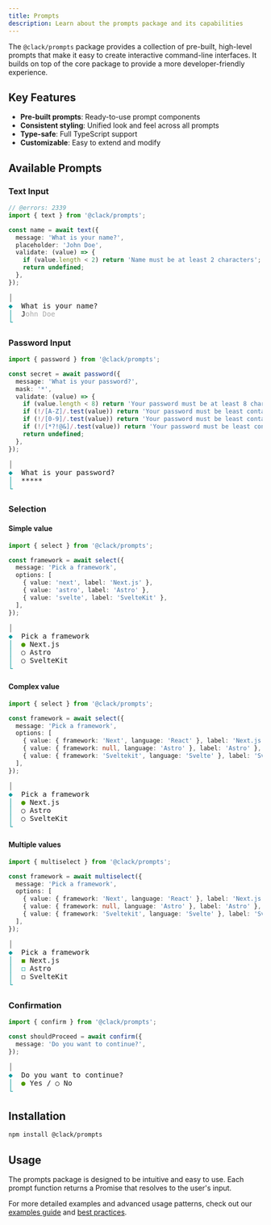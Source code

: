 ```yaml
---
title: Prompts
description: Learn about the prompts package and its capabilities
---
```


The `@clack/prompts` package provides a collection of pre-built, high-level prompts that make it easy to create interactive command-line interfaces. It builds on top of the core package to provide a more developer-friendly experience.

## Key Features

- **Pre-built prompts**: Ready-to-use prompt components
- **Consistent styling**: Unified look and feel across all prompts
- **Type-safe**: Full TypeScript support
- **Customizable**: Easy to extend and modify

## Available Prompts

### Text Input
```ts twoslash
// @errors: 2339
import { text } from '@clack/prompts';

const name = await text({
  message: 'What is your name?',
  placeholder: 'John Doe',
  validate: (value) => {
    if (value.length < 2) return 'Name must be at least 2 characters';
    return undefined;
  },
});
```

<pre class="cli-preview"><font color="#555753">│</font>
<font color="#06989A">◆</font>  What is your name?
<font color="#06989A">│</font>  <span style="background-color:#FFFFFF"><font color="#181818">J</font></span><font color="#AAAAAA">ohn Doe</font>
<font color="#06989A">└</font></pre>

### Password Input
```ts twoslash
import { password } from '@clack/prompts';

const secret = await password({
  message: 'What is your password?',
  mask: '*',
  validate: (value) => {
    if (value.length < 8) return 'Your password must be at least 8 characters';
    if (!/[A-Z]/.test(value)) return 'Your password must be least contain 1 uppercase letter';
    if (!/[0-9]/.test(value)) return 'Your password must be least contain 1 number';
    if (!/[*?!@&]/.test(value)) return 'Your password must be least contain 1 special characters (*?!@&)';
    return undefined;
  },
});
```

<pre class="cli-preview"><font color="#555753">│</font>
<font color="#06989A">◆</font>  What is your password?
<font color="#06989A">│</font>  *****<span style="background-color:#FFFFFF"><font color="#FFFFFF">_</font></span>
<font color="#06989A">└</font></pre>

### Selection

#### Simple value

```ts twoslash
import { select } from '@clack/prompts';

const framework = await select({
  message: 'Pick a framework',
  options: [
    { value: 'next', label: 'Next.js' },
    { value: 'astro', label: 'Astro' },
    { value: 'svelte', label: 'SvelteKit' },
  ],
});
```

<pre class="cli-preview"><font color="#555753">│</font>
<font color="#06989A">◆</font>  Pick a framework
<font color="#06989A">│</font>  <font color="#4E9A06">●</font> Next.js
<font color="#06989A">│</font>  ○ Astro
<font color="#06989A">│</font>  ○ SvelteKit
<font color="#06989A">└</font></pre>

#### Complex value

```ts twoslash
import { select } from '@clack/prompts';

const framework = await select({
  message: 'Pick a framework',
  options: [
    { value: { framework: 'Next', language: 'React' }, label: 'Next.js' },
    { value: { framework: null, language: 'Astro' }, label: 'Astro' },
    { value: { framework: 'Sveltekit', language: 'Svelte' }, label: 'SvelteKit' },
  ],
});
```

<pre class="cli-preview"><font color="#555753">│</font>
<font color="#06989A">◆</font>  Pick a framework
<font color="#06989A">│</font>  <font color="#4E9A06">●</font> Next.js
<font color="#06989A">│</font>  ○ Astro
<font color="#06989A">│</font>  ○ SvelteKit
<font color="#06989A">└</font></pre>

#### Multiple values

```ts twoslash
import { multiselect } from '@clack/prompts';

const framework = await multiselect({
  message: 'Pick a framework',
  options: [
    { value: { framework: 'Next', language: 'React' }, label: 'Next.js' },
    { value: { framework: null, language: 'Astro' }, label: 'Astro' },
    { value: { framework: 'Sveltekit', language: 'Svelte' }, label: 'SvelteKit' },
  ],
});
```

<pre class="cli-preview"><font color="#555753">│</font>
<font color="#06989A">◆</font>  Pick a framework
<font color="#06989A">│</font>  <font color="#4E9A06">◼</font> Next.js
<font color="#06989A">│</font>  <font color="#06989A">◻</font> Astro
<font color="#06989A">│</font>  ◻ SvelteKit
<font color="#06989A">└</font></pre>

### Confirmation

```ts twoslash
import { confirm } from '@clack/prompts';

const shouldProceed = await confirm({
  message: 'Do you want to continue?',
});
```

<pre class="cli-preview"><font color="#555753">│</font>
<font color="#06989A">◆</font>  Do you want to continue?
<font color="#06989A">│</font>  <font color="#4E9A06">●</font> Yes / ○ No
<font color="#06989A">└</font></pre>

## Installation

```bash
npm install @clack/prompts
```

## Usage

The prompts package is designed to be intuitive and easy to use. Each prompt function returns a Promise that resolves to the user's input.

For more detailed examples and advanced usage patterns, check out our [examples guide](/docs/guides/examples) and [best practices](/docs/guides/best-practices). 